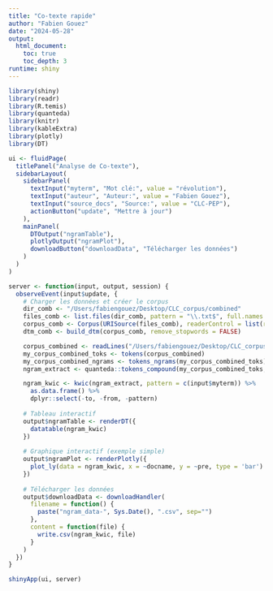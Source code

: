 ```yaml
---
title: "Co-texte rapide"
author: "Fabien Gouez"
date: "2024-05-28"
output:
  html_document:
    toc: true
    toc_depth: 3
runtime: shiny
---
```


```r
library(shiny)
library(readr)
library(R.temis)
library(quanteda)
library(knitr)
library(kableExtra)
library(plotly)
library(DT)
```

```r
ui <- fluidPage(
  titlePanel("Analyse de Co-texte"),
  sidebarLayout(
    sidebarPanel(
      textInput("myterm", "Mot clé:", value = "révolution"),
      textInput("auteur", "Auteur:", value = "Fabien Gouez"),
      textInput("source_docs", "Source:", value = "CLC-PEP"),
      actionButton("update", "Mettre à jour")
    ),
    mainPanel(
      DTOutput("ngramTable"),
      plotlyOutput("ngramPlot"),
      downloadButton("downloadData", "Télécharger les données")
    )
  )
)

server <- function(input, output, session) {
  observeEvent(input$update, {
    # Charger les données et créer le corpus
    dir_comb <- "/Users/fabiengouez/Desktop/CLC_corpus/combined"
    files_comb <- list.files(dir_comb, pattern = "\\.txt$", full.names = TRUE)
    corpus_comb <- Corpus(URISource(files_comb), readerControl = list(reader = readPlain))
    dtm_comb <- build_dtm(corpus_comb, remove_stopwords = FALSE)

    corpus_combined <- readLines("/Users/fabiengouez/Desktop/CLC_corpus/combined/combined.txt")
    my_corpus_combined_toks <- tokens(corpus_combined)
    my_corpus_combined_ngrams <- tokens_ngrams(my_corpus_combined_toks)
    ngram_extract <- quanteda::tokens_compound(my_corpus_combined_toks, pattern = my_corpus_combined_ngrams)

    ngram_kwic <- kwic(ngram_extract, pattern = c(input$myterm)) %>%
      as.data.frame() %>%
      dplyr::select(-to, -from, -pattern)
    
    # Tableau interactif
    output$ngramTable <- renderDT({
      datatable(ngram_kwic)
    })
    
    # Graphique interactif (exemple simple)
    output$ngramPlot <- renderPlotly({
      plot_ly(data = ngram_kwic, x = ~docname, y = ~pre, type = 'bar')
    })
    
    # Télécharger les données
    output$downloadData <- downloadHandler(
      filename = function() {
        paste("ngram_data-", Sys.Date(), ".csv", sep="")
      },
      content = function(file) {
        write.csv(ngram_kwic, file)
      }
    )
  })
}

shinyApp(ui, server)
```
